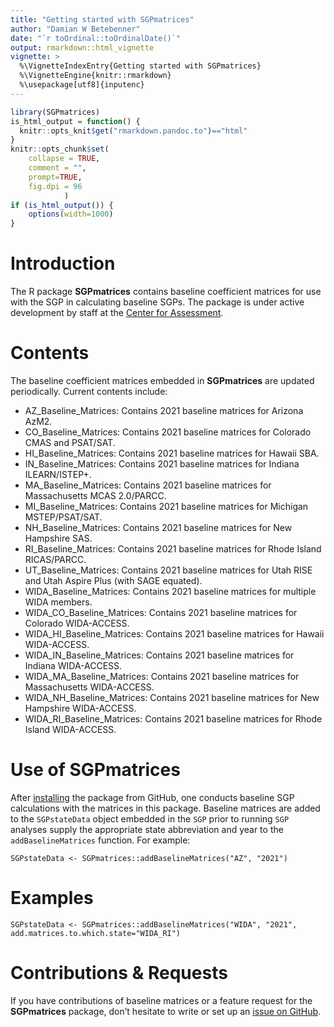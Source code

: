 ```yaml
---
title: "Getting started with SGPmatrices"
author: "Damian W Betebenner"
date: "`r toOrdinal::toOrdinalDate()`"
output: rmarkdown::html_vignette
vignette: >
  %\VignetteIndexEntry{Getting started with SGPmatrices}
  %\VignetteEngine{knitr::rmarkdown}
  %\usepackage[utf8]{inputenc}
---
```


```r
library(SGPmatrices)
is_html_output = function() {
  knitr::opts_knit$get("rmarkdown.pandoc.to")=="html"
}
knitr::opts_chunk$set(
    collapse = TRUE,
    comment = "",
    prompt=TRUE,
    fig.dpi = 96
			)
if (is_html_output()) {
    options(width=1000)
}
```

# Introduction

The R package **SGPmatrices** contains baseline coefficient matrices for use with the SGP in calculating baseline SGPs.
The package is under active development by staff at the [Center for Assessment](https://www.nciea.org).

# Contents

The baseline coefficient matrices embedded in **SGPmatrices** are updated periodically. Current contents include:

* AZ_Baseline_Matrices: Contains 2021 baseline matrices for Arizona AzM2.
* CO_Baseline_Matrices: Contains 2021 baseline matrices for Colorado CMAS and PSAT/SAT.
* HI_Baseline_Matrices: Contains 2021 baseline matrices for Hawaii SBA.
* IN_Baseline_Matrices: Contains 2021 baseline matrices for Indiana ILEARN/ISTEP+.
* MA_Baseline_Matrices: Contains 2021 baseline matrices for Massachusetts MCAS 2.0/PARCC.
* MI_Baseline_Matrices: Contains 2021 baseline matrices for Michigan MSTEP/PSAT/SAT.
* NH_Baseline_Matrices: Contains 2021 baseline matrices for New Hampshire SAS.
* RI_Baseline_Matrices: Contains 2021 baseline matrices for Rhode Island RICAS/PARCC.
* UT_Baseline_Matrices: Contains 2021 baseline matrices for Utah RISE and Utah Aspire Plus (with SAGE equated).
* WIDA_Baseline_Matrices: Contains 2021 baseline matrices for multiple WIDA members.
* WIDA_CO_Baseline_Matrices: Contains 2021 baseline matrices for Colorado WIDA-ACCESS.
* WIDA_HI_Baseline_Matrices: Contains 2021 baseline matrices for Hawaii WIDA-ACCESS.
* WIDA_IN_Baseline_Matrices: Contains 2021 baseline matrices for Indiana WIDA-ACCESS.
* WIDA_MA_Baseline_Matrices: Contains 2021 baseline matrices for Massachusetts WIDA-ACCESS.
* WIDA_NH_Baseline_Matrices: Contains 2021 baseline matrices for New Hampshire WIDA-ACCESS.
* WIDA_RI_Baseline_Matrices: Contains 2021 baseline matrices for Rhode Island WIDA-ACCESS.

# Use of SGPmatrices

After [installing](../index.html#installation) the package from GitHub, one conducts baseline SGP calculations with the matrices in this package.
Baseline matrices are added to the `SGPstateData` object embedded in the `SGP` prior to running `SGP` analyses supply the appropriate state abbreviation and year
to the `addBaselineMatrices` function. For example:

```
SGPstateData <- SGPmatrices::addBaselineMatrices("AZ", "2021")
```

# Examples

```
SGPstateData <- SGPmatrices::addBaselineMatrices("WIDA", "2021", add.matrices.to.which.state="WIDA_RI")
```

# Contributions & Requests

If you have contributions of baseline matrices or a feature request for the **SGPmatrices** package, don't hesitate to write or set
up an [issue on GitHub](https://github.com/CenterForAssessment/SGPmatrices/issues).
